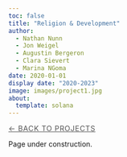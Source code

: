 ```yaml
---
toc: false
title: "Religion & Development"
author: 
  - Nathan Nunn
  - Jon Weigel
  - Augustin Bergeron
  - Clara Sievert
  - Marina NGoma
date: 2020-01-01
display date: "2020-2023"
image: images/project1.jpg
about:
  template: solana
---
```

[← Back to Projects](../03_projects/index.qmd){.breadcrumb style="font-size:0.9rem; text-transform:uppercase; letter-spacing:0.05em; color:#555;"}

Page under construction.

